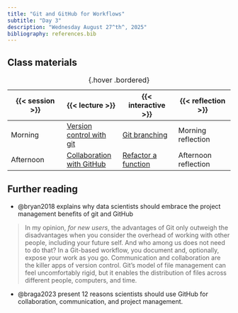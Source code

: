 ```yaml
---
title: "Git and GitHub for Workflows"
subtitle: "Day 3"
description: "Wednesday August 27^th^, 2025"
bibliography: references.bib
---
```


## Class materials

| {{< session >}} | {{< lecture >}} | {{< interactive >}} | {{< reflection >}} |
|------------------|------------------|------------------|------------------|
| Morning | [Version control with git](lecture-slides/lecture-day3am-slides.qmd){target="_blank"} | [Git branching](interactive/interactive-day3am.qmd) | Morning reflection |
| Afternoon | [Collaboration with GitHub](lecture-slides/lecture-day3pm-slides.qmd){target="_blank"} | [Refactor a function](interactive/interactive-day3pm.qmd) | Afternoon reflection |

: {.hover .bordered}

## Further reading

-   @bryan2018 explains why data scientists should embrace the project management benefits of git and GitHub

> In my opinion, *for new users*, the advantages of Git only outweigh the disadvantages when you consider the overhead of working with other people, including your future self. And who among us does not need to do that? In a Git-based workflow, you document and, optionally, expose your work as you go. Communication and collaboration are the killer apps of version control. Git's model of file management can feel uncomfortably rigid, but it enables the distribution of files across different people, computers, and time.

-   @braga2023 present 12 reasons scientists should use GitHub for collaboration, communication, and project management.
